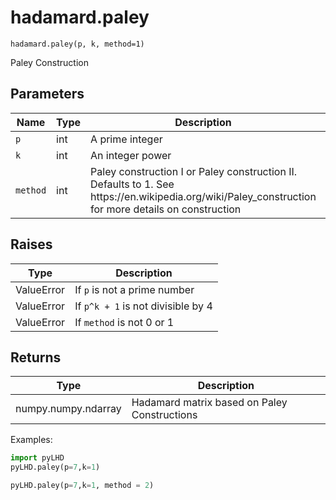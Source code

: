 # hadamard.paley { #pyLHD.hadamard.paley }

`hadamard.paley(p, k, method=1)`

Paley Construction 

## Parameters

| Name     | Type   | Description                                                                                                                                         | Default    |
|----------|--------|-----------------------------------------------------------------------------------------------------------------------------------------------------|------------|
| `p`      | int    | A prime integer                                                                                                                                     | _required_ |
| `k`      | int    | An integer power                                                                                                                                    | _required_ |
| `method` | int    | Paley construction I or Paley construction II. Defaults to 1. See https://en.wikipedia.org/wiki/Paley_construction for more details on construction | `1`        |

## Raises

| Type       | Description                        |
|------------|------------------------------------|
| ValueError | If `p` is not a prime number       |
| ValueError | If `p^k + 1` is not divisible by 4 |
| ValueError | If `method` is not 0 or 1          |

## Returns

| Type                | Description                                  |
|---------------------|----------------------------------------------|
| numpy.numpy.ndarray | Hadamard matrix based on Paley Constructions |

Examples:
```python
import pyLHD
pyLHD.paley(p=7,k=1)
```
```python
pyLHD.paley(p=7,k=1, method = 2)
```